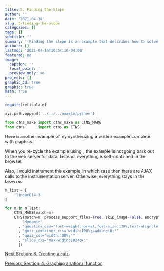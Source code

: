 ```yaml
---
title: 5. Finding the Slope
author: ''
date: '2021-04-16'
slug: 5-finding-the-slope
categories: []
tags: []
subtitle: ''
summary: ' Finding the slope is an example that describes how to solve a problem using a coordinated sequence of graphics.'
authors: []
lastmod: '2021-04-16T16:54:10-04:00'
featured: no
image:
  caption: ''
  focal_point: ''
  preview_only: no
projects: []
graphic_3d: true
graphic: true
math: true
---
```

```r
require(reticulate)
```

```python
sys.path.append('../../../assets/python')

from ctns_make import ctns_make as CTNS_MAKE
from ctns      import ctns as CTNS
```

Here is another example of my synthesizing a written example complete with graphics. 

When you re-cycle the example using <i style="font-weight:900;color:#aaa;font-size: 1.2em;vertical-align:top;margin:0 0.1em;" class="fas fa-sync-alt"></i>, the example is not going back out to the web server for data. Instead, everything is self-contained in the browser.

Also, I would instrument this example, in which case then there are AJAX calls to the instrumentation server. Otherwise, everything stays in the browser.

```python
m_list = [
    'linearQ14-3'
]

for m in m_list:
    CTNS_MAKE(match=m)
    CTNS(match=m, process_support_files=True, skip_image=False, encrypt=False, image_target=m, write_image=True, opt_ctns = [ 
        "dynamic"
      , "question_css='font-weight:normal;font-size:130%;text-align:left;'"
      , "quiz_container_css='width:100%;padding:0;'"
      , "quiz_css='width:100%;'"
      , "slide_css='max-width:1024px'"
      ])
```

[Next Section: 6. Creating a quiz](/demonstration/6-creating-a-quiz).

[Previous Section: 4. Graphing a rational function](/demonstration/4-graphing-a-rational-function).
